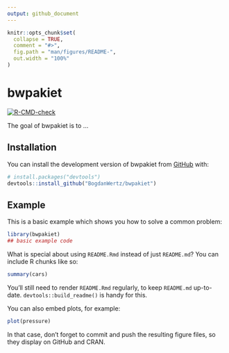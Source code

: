 ```yaml
---
output: github_document
---
```


<!-- README.md is generated from README.Rmd. Please edit that file -->

```r
knitr::opts_chunk$set(
  collapse = TRUE,
  comment = "#>",
  fig.path = "man/figures/README-",
  out.width = "100%"
)
```

# bwpakiet

<!-- badges: start -->
[![R-CMD-check](https://github.com/BogdanWertz/bwpakiet/actions/workflows/R-CMD-check.yaml/badge.svg)](https://github.com/BogdanWertz/bwpakiet/actions/workflows/R-CMD-check.yaml)
<!-- badges: end -->

The goal of bwpakiet is to ...

## Installation

You can install the development version of bwpakiet from [GitHub](https://github.com/) with:

``` r
# install.packages("devtools")
devtools::install_github("BogdanWertz/bwpakiet")
```

## Example

This is a basic example which shows you how to solve a common problem:

```r
library(bwpakiet)
## basic example code
```

What is special about using `README.Rmd` instead of just `README.md`? You can include R chunks like so:

```r
summary(cars)
```

You'll still need to render `README.Rmd` regularly, to keep `README.md` up-to-date. `devtools::build_readme()` is handy for this.

You can also embed plots, for example:

```r
plot(pressure)
```

In that case, don't forget to commit and push the resulting figure files, so they display on GitHub and CRAN.
